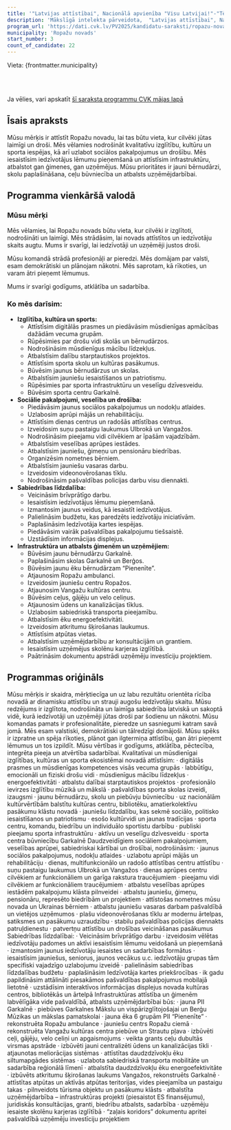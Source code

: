```yaml
---
title: '"Latvijas attīstībai", Nacionālā apvienība "Visu Latvijai!"-"Tēvzemei un Brīvībai/LNNK"'
description: 'Mākslīgā intelekta pārveidota,  "Latvijas attīstībai", Nacionālā apvienība "Visu Latvijai!"-"Tēvzemei un Brīvībai/LNNK" - Ropažu novads programma vienkāršā valodā'
program_url: 'https://dati.cvk.lv/PV2025/kandidatu-saraksti/ropazu-novads/latvijas-attistibai-nacionala-apvieniba-visu-latvijai-tevzemei-un-brivibailnnk'
municipality: 'Ropažu novads'
start_number: 3
count_of_candidate: 22
---
```



Vieta: {frontmatter.municipality}<br/>

<Badge text="Izglītības un sporta attīstība" variant="note" size="small" /> <Badge text="Sociālie pakalpojumi un drošība" variant="note" size="small" /> <Badge text="Sabiedrības līdzdalība" variant="note" size="small" /> <Badge text="Infrastruktūras attīstība" variant="note" size="small" /> <Badge text="Atbalsts uzņēmējdarbībai" variant="note" size="small" />

<br/><br/> 

<Card title='Šis ir mākslīga intelekta ģenerēts apraksts' icon='starlight'>
    Ja vēlies, vari apskatīt <a href={frontmatter.program_url} target='_blank'>šī saraksta programmu CVK mājas lapā</a>
    </Card>

## Īsais apraksts

Mūsu mērķis ir attīstīt Ropažu novadu, lai tas būtu vieta, kur cilvēki jūtas laimīgi un droši. Mēs vēlamies nodrošināt kvalitatīvu izglītību, kultūru un sporta iespējas, kā arī uzlabot sociālos pakalpojumus un drošību. Mēs iesaistīsim iedzīvotājus lēmumu pieņemšanā un attīstīsim infrastruktūru, atbalstot gan ģimenes, gan uzņēmējus. Mūsu prioritātes ir jauni bērnudārzi, skolu paplašināšana, ceļu būvniecība un atbalsts uzņēmējdarbībai.

## Programma vienkāršā valodā

### Mūsu mērķi

Mēs vēlamies, lai Ropažu novads būtu vieta, kur cilvēki ir izglītoti, nodrošināti un laimīgi. Mēs strādāsim, lai novads attīstītos un iedzīvotāju skaits augtu. Mums ir svarīgi, lai iedzīvotāji un uzņēmēji justos droši.

Mūsu komandā strādā profesionāļi ar pieredzi. Mēs domājam par valsti, esam demokrātiski un plānojam nākotni. Mēs saprotam, kā rīkoties, un varam ātri pieņemt lēmumus.

Mums ir svarīgi godīgums, atklātība un sadarbība.

### Ko mēs darīsim:

*   **Izglītība, kultūra un sports:**
    *   Attīstīsim digitālās prasmes un piedāvāsim mūsdienīgas apmācības dažādām vecuma grupām.
    *   Rūpēsimies par drošu vidi skolās un bērnudārzos.
    *   Nodrošināsim mūsdienīgus mācību līdzekļus.
    *   Atbalstīsim dalību starptautiskos projektos.
    *   Attīstīsim sporta skolu un kultūras pasākumus.
    *   Būvēsim jaunus bērnudārzus un skolas.
    *   Atbalstīsim jauniešu iesaistīšanos un patriotismu.
    *   Rūpēsimies par sporta infrastruktūru un veselīgu dzīvesveidu.
    *   Būvēsim sporta centru Garkalnē.
*   **Sociālie pakalpojumi, veselība un drošība:**
    *   Piedāvāsim jaunus sociālos pakalpojumus un nodokļu atlaides.
    *   Uzlabosim aprūpi mājās un rehabilitāciju.
    *   Attīstīsim dienas centrus un radošās attīstības centrus.
    *   Izveidosim suņu pastaigu laukumus Ulbrokā un Vangažos.
    *   Nodrošināsim pieejamu vidi cilvēkiem ar īpašām vajadzībām.
    *   Atbalstīsim veselības aprūpes iestādes.
    *   Atbalstīsim jauniešu, ģimeņu un pensionāru biedrības.
    *   Organizēsim nometnes bērniem.
    *   Atbalstīsim jauniešu vasaras darbu.
    *   Izveidosim videonovērošanas tīklu.
    *   Nodrošināsim pašvaldības policijas darbu visu diennakti.
*   **Sabiedrības līdzdalība:**
    *   Veicināsim brīvprātīgo darbu.
    *   Iesaistīsim iedzīvotājus lēmumu pieņemšanā.
    *   Izmantosim jaunus veidus, kā iesaistīt iedzīvotājus.
    *   Palielināsim budžetu, kas paredzēts iedzīvotāju iniciatīvām.
    *   Paplašināsim Iedzīvotāja kartes iespējas.
    *   Piedāvāsim vairāk pašvaldības pakalpojumu tiešsaistē.
    *   Uzstādīsim informācijas displejus.
*   **Infrastruktūra un atbalsts ģimenēm un uzņēmējiem:**
    *   Būvēsim jaunu bērnudārzu Garkalnē.
    *   Paplašināsim skolas Garkalnē un Berģos.
    *   Būvēsim jaunu ēku bērnudārzam “Pienenīte”.
    *   Atjaunosim Ropažu ambulanci.
    *   Izveidosim jauniešu centru Ropažos.
    *   Atjaunosim Vangažu kultūras centru.
    *   Būvēsim ceļus, gājēju un velo celiņus.
    *   Atjaunosim ūdens un kanalizācijas tīklus.
    *   Uzlabosim sabiedriskā transporta pieejamību.
    *   Atbalstīsim ēku energoefektivitāti.
    *   Izveidosim atkritumu šķirošanas laukumus.
    *   Attīstīsim atpūtas vietas.
    *   Atbalstīsim uzņēmējdarbību ar konsultācijām un grantiem.
    *   Iesaistīsim uzņēmējus skolēnu karjeras izglītībā.
    *   Paātrināsim dokumentu apstrādi uzņēmēju investīciju projektiem.


## Programmas oriģināls

Mūsu mērķis ir skaidra, mērķtiecīga un uz labu rezultātu orientēta rīcība novadā ar dinamisku attīstību un strauji augošu iedzīvotāju skaitu. Mūsu redzējums ir izglītota, nodrošināta un laimīga sabiedrība latviskā un sakoptā vidē, kurā iedzīvotāji un uzņēmēji jūtas droši par šodienu un nākotni. Mūsu komandas pamats ir profesionalitāte, pieredze un sasniegumi katram savā jomā. Mēs esam valstiski, demokrātiski un tālredzīgi domājoši. Mūsu spēks ir izpratne un spēja rīkoties, plānot gan ilgtermiņa attīstību, gan ātri pieņemt lēmumus un tos izpildīt. Mūsu vērtības ir godīgums, atklātība, pēctecība, integrēta pieeja un atvērtība sadarbībai.
Kvalitatīvai un mūsdienīgai izglītības, kultūras un sporta ekosistēmai novadā attīstīsim:
· digitālās prasmes un mūsdienīgas kompetences visās vecuma grupās
· labbūtīgu, emocionāli un fiziski drošu vidi
· mūsdienīgus mācību līdzekļus
· energoefektivitāti
· atbalstu dalībai starptautiskos projektos
· profesionālo ievirzes izglītību mūzikā un mākslā
· pašvaldības sporta skolas izveidi, izaugsmi
· jaunu bērnudārzu, skolu un piebūvju būvniecību
· uz nacionālām kultūrvērtībām balstītu kultūras centru, bibliotēku, amatierkolektīvu pasākumu klāstu novadā
· jauniešu līdzdalību, kas sekmē sociālo, politisko iesaistīšanos un patriotismu
· esošo kultūrvidi un jaunas tradīcijas
· sporta centru, komandu, biedrību un individuālo sportistu darbību
· publiski pieejamu sporta infrastruktūru
· aktīvu un veselīgu dzīvesveidu
· sporta centra būvniecību Garkalnē
Daudzveidīgiem sociāliem pakalpojumiem, veselības aprūpei, sabiedriskai kārtībai un drošībai, nodrošināsim:
· jaunus sociālos pakalpojumus, nodokļu atlaides
· uzlabotu aprūpi mājās un rehabilitāciju
· dienas, multifunkcionālo un radošo attīstības centru attīstību
· suņu pastaigu laukumus Ulbrokā un Vangažos
· dienas aprūpes centru cilvēkiem ar funkcionāliem un garīga rakstura traucējumiem
· pieejamu vidi cilvēkiem ar funkcionāliem traucējumiem
· atbalstu veselības aprūpes iestādēm pakalpojumu klāsta pilnveidei
· atbalstu jauniešu, ģimeņu, pensionāru, represēto biedrībām un projektiem
· attīstošas nometnes mūsu novada un Ukrainas bērniem
· atbalstu jauniešu vasaras darbam pašvaldībā un vietējos uzņēmumos
· plašu videonovērošanas tīklu ar modernu ārtelpas, satiksmes un pasākumu uzraudzību
· stabilu pašvaldības policijas diennakts patruļdienestu
· patvertņu attīstību un drošības veicināšanas pasākumus
Sabiedrības līdzdalībai:
· Veicināsim brīvprātīgo darbu
· izveidosim vēlētas iedzīvotāju padomes un aktīvi iesaistīsim lēmumu veidošanā un pieņemšanā
· izmantosim jaunus iedzīvotāju iesaistes un sadarbības formātus
· iesaistīsim jauniešus, seniorus, jaunos vecākus u.c. iedzīvotāju grupas tām specifiski vajadzīgo uzlabojumu izveidē
· palielināsim sabiedrības līdzdalības budžetu
· paplašināsim Iedzīvotāja kartes priekšrocības
· ik gadu papildināsim attālināti piesakāmos pašvaldības pakalpojumus mobilajā lietotnē
· uzstādīsim interaktīvos informācijas displejus novada kultūras centros, bibliotēkās un ārtelpā
Infrastruktūras attīstība un ģimenēm labvēlīgāka vide pašvaldībā, atbalsts uzņēmējdarbībai būs:
· jauna PII Garkalnē
· piebūves Garkalnes Mākslu un vispārizglītojošajai un Berģu Mūzikas un mākslas pamatskolai
· jauna ēka 6 grupām PII “Pienenīte”
· rekonstruēta Ropažu ambulance
· jauniešu centrs Ropažu ciemā
· rekonstruēta Vangažu kultūras centra piebūve un Strautu pļava
· izbūvēti ceļi, gājēju, velo celiņi un apgaismojums
· veikta grants ceļu dubultās virsmas apstrāde
· izbūvēti jauni centralizēti ūdens un kanalizācijas tīkli
· atjaunotas meliorācijas sistēmas
· attīstītas daudzdzīvokļu ēku siltumapgādes sistēmas
· uzlabota sabiedriskā transporta mobilitāte un sadarbība reģionālā līmenī
· atbalstīta daudzdzīvokļu ēku energoefektivitāte
· izbūvēts atkritumu šķirošanas laukums Vangažos, rekonstruēts Garkalnē
· attīstītas atpūtas un aktīvās atpūtas teritorijas, vides pieejamība un pastaigu takas
· pilnveidots tūrisma objektu un pasākumu klāsts
· atbalstīta uzņēmējdarbība – infrastruktūras projekti (piesaistot ES finansējumu), juridiskās konsultācijas, granti, biedrību atbalsts, sadarbība
· uzņēmēju iesaiste skolēnu karjeras izglītībā
· “zaļais koridors” dokumentu apritei pašvaldībā uzņēmēju investīciju projektiem
